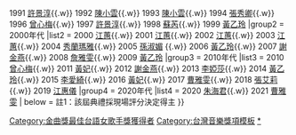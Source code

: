 {{Navbox
|name  = 金曲獎最佳台語女歌手獎
|title = [[金曲獎]]：[[最佳台語女歌手獎 (金曲獎)|最佳台語女歌手獎]]
|titlestyle = background: #FFD700
|groupstyle = background: #FFE34D
|belowstyle =  background: #FFD700
|group1 = 1990年代
|list1 = {{nowrap begin}}
1990 [[江蕙]]<sup>註1</sup>{{.w}}
1991 [[許景淳]]{{.w}}
1992 [[陳小雲]]{{.w}}
1993 [[陳小雲]]{{.w}}
1994 [[張秀卿]]{{.w}}
1996 [[曾心梅]]{{.w}}
1997 [[許景淳]]{{.w}}
1998 [[蘇芮]]{{.w}}
1999 [[黃乙玲]]
{{nowrap end}}
|group2 = 2000年代
|list2 = {{nowrap begin}}
2000 [[江蕙]]{{.w}}
2001 [[江蕙]]{{.w}}
2002 [[江蕙]]{{.w}}
2003 [[江蕙]]{{.w}}
2004 [[秀蘭瑪雅]]{{.w}}
2005 [[孫淑媚]] {{.w}}
2006 [[黃乙玲]]{{.w}}
2007 [[謝金燕]]{{.w}}
2008 [[詹雅雯]]{{.w}}
2009 [[黃乙玲]]
{{nowrap end}}
|group3 = 2010年代
|list3 = {{nowrap begin}}
2010 [[曾心梅]]{{.w}}
2011 [[黃妃]]{{.w}}
2012 [[謝金燕]]{{.w}}
2013 [[李婭莎]]{{.w}}
2014 [[黃乙玲]]{{.w}}
2015 [[李愛綺]]{{.w}}
2016 [[黃妃]]{{.w}}
2017 [[曹雅雯]]{{.w}}
2018 [[張艾莉]]{{.w}}
2019 [[江惠儀]]
{{nowrap end}}
|group4 = 2020年代
|list4 = {{nowrap begin}}
2020 [[朱海君]]{{.w}}
2021 [[曹雅雯]]
{{nowrap end}}
| below = 註1：該屆典禮採現場評分決定得主
}}
<includeonly>[[Category:金曲獎最佳台語女歌手獎獲得者]]</includeonly>
<noinclude>
[[Category:台灣音樂獎項模板]]
[[Category:金曲獎流行音樂類|*]]
</noinclude>